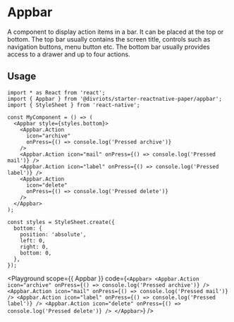 

# Appbar

A component to display action items in a bar. It can be placed at the top or bottom. The top bar usually contains the screen title, controls such as navigation buttons, menu button etc. The bottom bar usually provides access to a drawer and up to four actions.

## Usage

```tsx
import * as React from 'react';
import { Appbar } from '@divriots/starter-reactnative-paper/appbar';
import { StyleSheet } from 'react-native';

const MyComponent = () => (
  <Appbar style={styles.bottom}>
    <Appbar.Action
      icon="archive"
      onPress={() => console.log('Pressed archive')}
    />
    <Appbar.Action icon="mail" onPress={() => console.log('Pressed mail')} />
    <Appbar.Action icon="label" onPress={() => console.log('Pressed label')} />
    <Appbar.Action
      icon="delete"
      onPress={() => console.log('Pressed delete')}
    />
  </Appbar>
);

const styles = StyleSheet.create({
  bottom: {
    position: 'absolute',
    left: 0,
    right: 0,
    bottom: 0,
  },
});
```

<Playground
  scope={{ Appbar }}
  code={`
<Appbar>
  <Appbar.Action
    icon="archive"
    onPress={() => console.log('Pressed archive')}
  />
  <Appbar.Action icon="mail" onPress={() => console.log('Pressed mail')} />
  <Appbar.Action icon="label" onPress={() => console.log('Pressed label')} />
  <Appbar.Action
    icon="delete"
    onPress={() => console.log('Pressed delete')}
  />
</Appbar>
`}
/>
